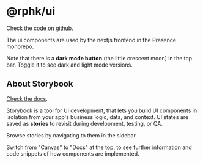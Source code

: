 
<Meta title="Introduction" />

# @rphk/ui

Check the [code on github](https://github.com/ivorhoulker/rphk-ui).

The ui components are used by the nextjs frontend in the Presence monorepo.

Note that there is a **dark mode button** (the little crescent moon) in the top bar. Toggle it to see dark and light mode versions.

## About Storybook

[Check the docs](https://storybook.js.org/docs/react/get-started/introduction).

Storybook is a tool for UI development, that lets you build UI components in isolation from your app's business logic, data, and context.
UI states are saved as **stories** to revisit during development, testing, or QA.

Browse stories by navigating to them in the sidebar.

Switch from "Canvas" to "Docs" at the top, to see further information and code snippets of how components are implemented.
